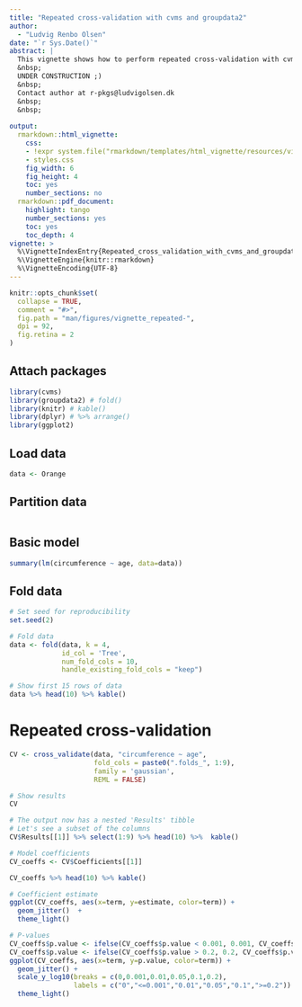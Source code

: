 ```yaml
---
title: "Repeated cross-validation with cvms and groupdata2"
author: 
  - "Ludvig Renbo Olsen"
date: "`r Sys.Date()`"
abstract: |
  This vignette shows how to perform repeated cross-validation with cvms and groupdata2.
  &nbsp;  
  UNDER CONSTRUCTION ;)
  &nbsp;  
  Contact author at r-pkgs@ludvigolsen.dk
  &nbsp;  
  &nbsp;  
  
output: 
  rmarkdown::html_vignette:
    css: 
    - !expr system.file("rmarkdown/templates/html_vignette/resources/vignette.css", package = "rmarkdown")
    - styles.css
    fig_width: 6
    fig_height: 4
    toc: yes
    number_sections: no
  rmarkdown::pdf_document:
    highlight: tango
    number_sections: yes
    toc: yes
    toc_depth: 4
vignette: >
  %\VignetteIndexEntry{Repeated_cross_validation_with_cvms_and_groupdata2}
  %\VignetteEngine{knitr::rmarkdown}
  %\VignetteEncoding{UTF-8}
---
```


```r
knitr::opts_chunk$set(
  collapse = TRUE,
  comment = "#>",
  fig.path = "man/figures/vignette_repeated-",
  dpi = 92,
  fig.retina = 2
)
```

## Attach packages
```r
library(cvms)
library(groupdata2) # fold()
library(knitr) # kable()
library(dplyr) # %>% arrange()
library(ggplot2)
```

## Load data


```r
data <- Orange
```

## Partition data

```r

```

## Basic model

```r
summary(lm(circumference ~ age, data=data))
```

## Fold data

```r
# Set seed for reproducibility
set.seed(2)

# Fold data 
data <- fold(data, k = 4,
             id_col = 'Tree',
             num_fold_cols = 10,
             handle_existing_fold_cols = "keep")

# Show first 15 rows of data
data %>% head(10) %>% kable()

```

# Repeated cross-validation

```r
CV <- cross_validate(data, "circumference ~ age", 
                     fold_cols = paste0(".folds_", 1:9), 
                     family = 'gaussian', 
                     REML = FALSE)

# Show results
CV

# The output now has a nested 'Results' tibble
# Let's see a subset of the columns
CV$Results[[1]] %>% select(1:9) %>% head(10) %>%  kable()
```


```r
# Model coefficients
CV_coeffs <- CV$Coefficients[[1]]

CV_coeffs %>% head(10) %>% kable()
```

```r
# Coefficient estimate
ggplot(CV_coeffs, aes(x=term, y=estimate, color=term)) +
  geom_jitter()  +
  theme_light()

# P-values
CV_coeffs$p.value <- ifelse(CV_coeffs$p.value < 0.001, 0.001, CV_coeffs$p.value)
CV_coeffs$p.value <- ifelse(CV_coeffs$p.value > 0.2, 0.2, CV_coeffs$p.value)
ggplot(CV_coeffs, aes(x=term, y=p.value, color=term)) +
  geom_jitter() +
  scale_y_log10(breaks = c(0,0.001,0.01,0.05,0.1,0.2),
                labels = c("0","<=0.001","0.01","0.05","0.1",">=0.2")) +
  theme_light()
```
